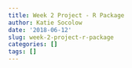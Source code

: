 ```yaml
---
title: Week 2 Project - R Package
author: Katie Socolow
date: '2018-06-12'
slug: week-2-project-r-package
categories: []
tags: []
---
```

